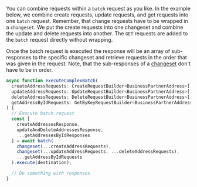 You can combine requests within a `batch` request as you like.
In the example below, we combine create requests, update requests, and get requests into one `batch` request.
Remember, that change requests have to be wrapped in a `changeset`.
We put the create requests into one changeset and combine the update and delete requests into another.
The `GET` requests are added to the `batch` request directly without wrapping.

Once the batch request is executed the response will be an array of sub-responses to the specific changeset and retrieve requests in the order that was given in the request.
Note, that the sub-responses of a [changeset](#changeset) don't have to be in order.

```ts
async function executeComplexBatch(
  createAddressRequests: CreateRequestBuilder<BusinessPartnerAddress>[],
  updateAddressRequests: UpdateRequestBuilder<BusinessPartnerAddress>[],
  deleteAddressRequests: DeleteRequestBuilder<BusinessPartnerAddress>[],
  getAddressByIdRequests: GetByKeyRequestBuilder<BusinessPartnerAddress>[]
) {
  // Execute batch request
  const [
    createAddressesResponse,
    updateAndDeleteAddressesResponse,
    ...getAddressesByIdResponses
  ] = await batch(
    changeset(...createAddressRequests),
    changeset(...updateAddressRequests, ...deleteAddressRequests),
    ...getAddressByIdRequests
  ).execute(destination);

  // Do something with responses
}
```
